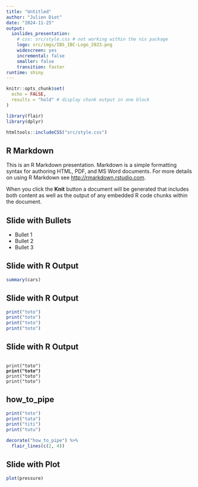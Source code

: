```yaml
---
title: "Untitled"
author: "Julien Diot"
date: "2024-11-25"
output:
  ioslides_presentation:
    # css: src/style.css # not working within the nix package
    logo: src/imgs/IBS_IBC-Logo_2023.png
    widescreen: yes
    incremental: false
    smaller: false
    transition: faster
runtime: shiny
---
```


```r
knitr::opts_chunk$set(
  echo = FALSE,
  results = "hold" # display chunk output in one block
)

library(flair)
library(dplyr)
```
```r
htmltools::includeCSS("src/style.css")
```

## R Markdown

This is an R Markdown presentation. Markdown is a simple formatting syntax for authoring HTML, PDF, and MS Word documents. For more details on using R Markdown see <http://rmarkdown.rstudio.com>.

When you click the **Knit** button a document will be generated that includes both content as well as the output of any embedded R code chunks within the document.

## Slide with Bullets

- Bullet 1
- Bullet 2
- Bullet 3

## Slide with R Output

```r
summary(cars)
```

## Slide with R Output

```r
print("toto")
print("toto")
print("toto")
print("toto")
```

## Slide with R Output

<pre><code>
print("toto")
<strong>print("toto")</strong>
print("toto")
print("toto")
</code></pre>

## how_to_pipe

```r
print("toto")
print("tata")
print("titi")
print("tutu")
```


```r
decorate("how_to_pipe") %>%
  flair_lines(c(2, 4))
```


## Slide with Plot

```r
plot(pressure)
```

